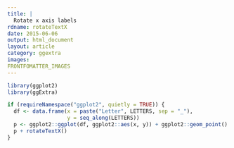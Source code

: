 ---
title: |
  Rotate x axis labels
rdname: rotateTextX
date: 2015-06-06
output: html_document
layout: article
category: ggextra
images:
FRONTFOMATTER_IMAGES
---

```{r, echo = FALSE, message = FALSE}
library(ggplot2)
library(ggExtra)
```

```{r rotateTextX, cache = TRUE}
if (requireNamespace("ggplot2", quietly = TRUE)) {
  df <- data.frame(x = paste("Letter", LETTERS, sep = "_"),
                   y = seq_along(LETTERS))
  p <- ggplot2::ggplot(df, ggplot2::aes(x, y)) + ggplot2::geom_point()
  p + rotateTextX()
}



```